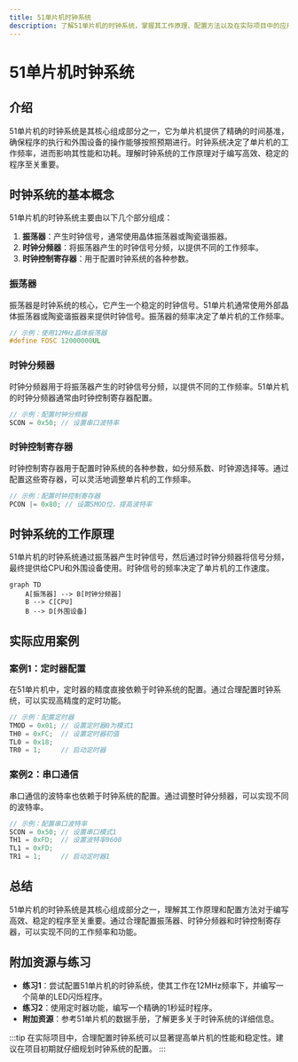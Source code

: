 ```yaml
---
title: 51单片机时钟系统
description: 了解51单片机的时钟系统，掌握其工作原理、配置方法以及在实际项目中的应用。
---
```


# 51单片机时钟系统

## 介绍

51单片机的时钟系统是其核心组成部分之一，它为单片机提供了精确的时间基准，确保程序的执行和外围设备的操作能够按照预期进行。时钟系统决定了单片机的工作频率，进而影响其性能和功耗。理解时钟系统的工作原理对于编写高效、稳定的程序至关重要。

## 时钟系统的基本概念

51单片机的时钟系统主要由以下几个部分组成：

1. **振荡器**：产生时钟信号，通常使用晶体振荡器或陶瓷谐振器。
2. **时钟分频器**：将振荡器产生的时钟信号分频，以提供不同的工作频率。
3. **时钟控制寄存器**：用于配置时钟系统的各种参数。

### 振荡器

振荡器是时钟系统的核心，它产生一个稳定的时钟信号。51单片机通常使用外部晶体振荡器或陶瓷谐振器来提供时钟信号。振荡器的频率决定了单片机的工作频率。

```c
// 示例：使用12MHz晶体振荡器
#define FOSC 12000000UL
```

### 时钟分频器

时钟分频器用于将振荡器产生的时钟信号分频，以提供不同的工作频率。51单片机的时钟分频器通常由时钟控制寄存器配置。

```c
// 示例：配置时钟分频器
SCON = 0x50; // 设置串口波特率
```

### 时钟控制寄存器

时钟控制寄存器用于配置时钟系统的各种参数，如分频系数、时钟源选择等。通过配置这些寄存器，可以灵活地调整单片机的工作频率。

```c
// 示例：配置时钟控制寄存器
PCON |= 0x80; // 设置SMOD位，提高波特率
```

## 时钟系统的工作原理

51单片机的时钟系统通过振荡器产生时钟信号，然后通过时钟分频器将信号分频，最终提供给CPU和外围设备使用。时钟信号的频率决定了单片机的工作速度。

```mermaid
graph TD
    A[振荡器] --> B[时钟分频器]
    B --> C[CPU]
    B --> D[外围设备]
```

## 实际应用案例

### 案例1：定时器配置

在51单片机中，定时器的精度直接依赖于时钟系统的配置。通过合理配置时钟系统，可以实现高精度的定时功能。

```c
// 示例：配置定时器
TMOD = 0x01; // 设置定时器0为模式1
TH0 = 0xFC;  // 设置定时器初值
TL0 = 0x18;
TR0 = 1;     // 启动定时器
```

### 案例2：串口通信

串口通信的波特率也依赖于时钟系统的配置。通过调整时钟分频器，可以实现不同的波特率。

```c
// 示例：配置串口波特率
SCON = 0x50; // 设置串口模式1
TH1 = 0xFD;  // 设置波特率9600
TL1 = 0xFD;
TR1 = 1;     // 启动定时器1
```

## 总结

51单片机的时钟系统是其核心组成部分之一，理解其工作原理和配置方法对于编写高效、稳定的程序至关重要。通过合理配置振荡器、时钟分频器和时钟控制寄存器，可以实现不同的工作频率和功能。

## 附加资源与练习

- **练习1**：尝试配置51单片机的时钟系统，使其工作在12MHz频率下，并编写一个简单的LED闪烁程序。
- **练习2**：使用定时器功能，编写一个精确的1秒延时程序。
- **附加资源**：参考51单片机的数据手册，了解更多关于时钟系统的详细信息。

:::tip
在实际项目中，合理配置时钟系统可以显著提高单片机的性能和稳定性。建议在项目初期就仔细规划时钟系统的配置。
:::